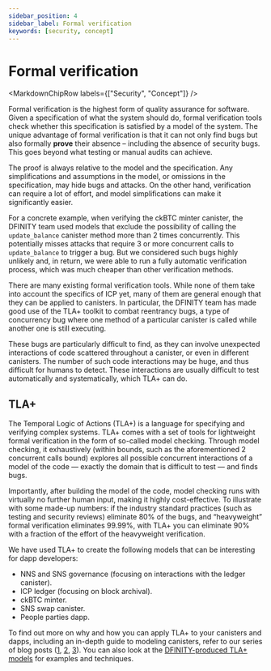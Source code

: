 ```yaml
---
sidebar_position: 4
sidebar_label: Formal verification
keywords: [security, concept]
---
```



# Formal verification

<MarkdownChipRow labels={["Security", "Concept"]} />

Formal verification is the highest form of quality assurance for software. Given a specification of what the system should do, formal verification tools check whether this specification is satisfied by a model of the system. The unique advantage of formal verification is that it can not only find bugs but also formally **prove** their absence – including the absence of security bugs. This goes beyond what testing or manual audits can achieve.

The proof is always relative to the model and the specification. Any simplifications and assumptions in the model, or omissions in the specification, may hide bugs and attacks. On the other hand, verification can require a lot of effort, and model simplifications can make it significantly easier.

For a concrete example, when verifying the ckBTC minter canister, the DFINITY team used models that exclude the possibility of calling the `update_balance` canister method more than 2 times concurrently. This potentially misses attacks that require 3 or more concurrent calls to `update_balance` to trigger a bug. But we considered such bugs highly unlikely and, in return, we were able to run a fully automatic verification process, which was much cheaper than other verification methods.

There are many existing formal verification tools. While none of them take into account the specifics of ICP yet, many of them are general enough that they can be applied to canisters. In particular, the DFINITY team has made good use of the TLA+ toolkit to combat reentrancy bugs, a type of concurrency bug where one method of a particular canister is called while another one is still executing.

These bugs are particularly difficult to find, as they can involve unexpected interactions of code scattered throughout a canister, or even in different canisters. The number of such code interactions may be huge, and thus difficult for humans to detect. These interactions are usually difficult to test automatically and systematically, which TLA+ can do.

## TLA+

The Temporal Logic of Actions (TLA+) is a language for specifying and verifying complex systems. TLA+ comes with a set of tools for lightweight formal verification in the form of so-called model checking. Through model checking, it exhaustively (within bounds, such as the aforementioned 2 concurrent calls bound) explores all possible concurrent interactions of a model of the code — exactly the domain that is difficult to test — and finds bugs.

Importantly, after building the model of the code, model checking runs with virtually no further human input, making it highly cost-effective. To illustrate with some made-up numbers: if the industry standard practices (such as testing and security reviews) eliminate 80% of the bugs, and “heavyweight” formal verification eliminates 99.99%, with TLA+ you can eliminate 90% with a fraction of the effort of the heavyweight verification.

We have used TLA+ to create the following models that can be interesting for dapp developers:

- NNS and SNS governance (focusing on interactions with the ledger canister).
- ICP ledger (focusing on block archival).
- ckBTC minter.
- SNS swap canister.
- People parties dapp.

To find out more on why and how you can apply TLA+ to your canisters and dapps, including an in-depth guide to modeling canisters, refer to our series of blog posts ([1](https://medium.com/dfinity/eliminating-smart-contract-bugs-with-tla-e986aeb6da24), [2](https://medium.com/dfinity/weeding-out-the-bugs-with-tla-models-3606045bf24e), [3](https://mynosefroze.com/blog/2023-08-09-tla_for_canisters)). You can also look at the [DFINITY-produced TLA+ models](https://github.com/dfinity/formal-models) for examples and techniques.
